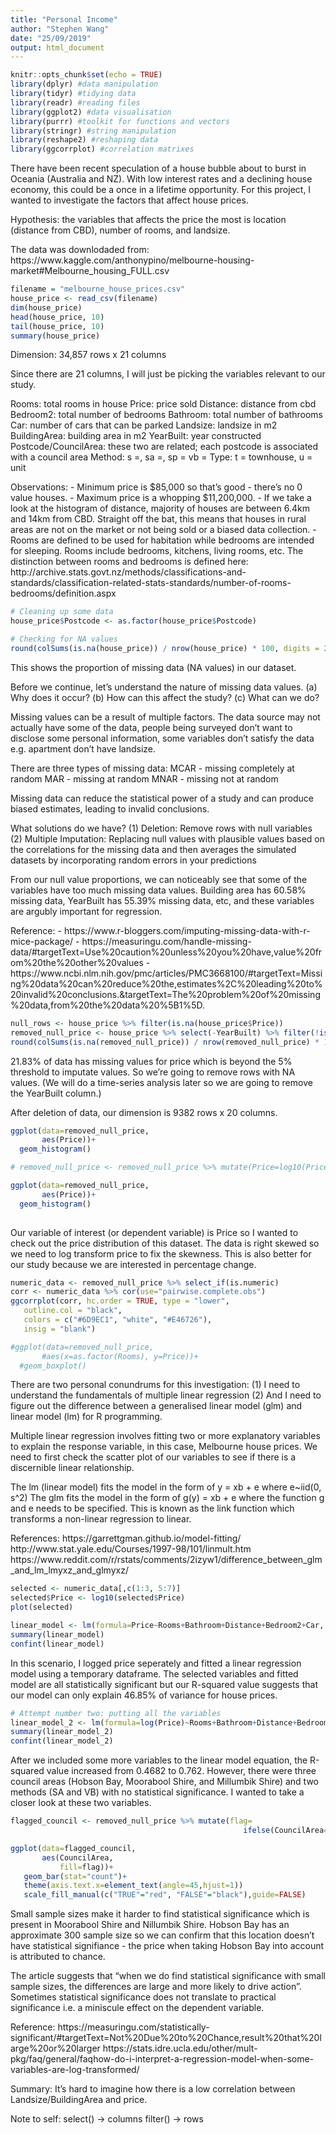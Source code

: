 ```yaml
---
title: "Personal Income"
author: "Stephen Wang"
date: "25/09/2019"
output: html_document
---
```


```r
knitr::opts_chunk$set(echo = TRUE)
library(dplyr) #data manipulation
library(tidyr) #tidying data 
library(readr) #reading files 
library(ggplot2) #data visualisation
library(purrr) #toolkit for functions and vectors
library(stringr) #string manipulation
library(reshape2) #reshaping data
library(ggcorrplot) #correlation matrixes
```

There have been recent speculation of a house bubble about to burst in Oceania (Australia and NZ). With low interest rates and a declining house economy, this could be a once in a lifetime opportunity. For this project, I wanted to investigate the factors that affect house prices. 

Hypothesis: the variables that affects the price the most is location (distance from CBD), number of rooms, and landsize. 

The data was downlodaded from: https://www.kaggle.com/anthonypino/melbourne-housing-market#Melbourne_housing_FULL.csv


```r
filename = "melbourne_house_prices.csv"
house_price <- read_csv(filename)
dim(house_price)
head(house_price, 10)
tail(house_price, 10)
summary(house_price)
```

Dimension: 34,857 rows x 21 columns 

Since there are 21 columns, I will just be picking the variables relevant to our study. 

Rooms: total rooms in house 
Price: price sold 
Distance: distance from cbd
Bedroom2: total number of bedrooms 
Bathroom: total number of bathrooms
Car: number of cars that can be parked
Landsize: landsize in m2
BuildingArea: building area in m2
YearBuilt: year constructed
Postcode/CouncilArea: these two are related; each postcode is associated with a council area 
Method: s =, sa =, sp = vb = 
Type: t = townhouse, u = unit 

Observations:
- Minimum price is $85,000 so that's good - there's no 0 value houses. 
- Maximum price is a whopping $11,200,000. 
- If we take a look at the histogram of distance, majority of houses are between 6.4km and 14km from CBD. Straight off the bat, this means that houses in rural areas are not on the market or not being sold or a biased data collection. 
- Rooms are defined to be used for habitation while bedrooms are intended for sleeping. Rooms include bedrooms, kitchens, living rooms, etc. The distinction between rooms and bedrooms is defined here: http://archive.stats.govt.nz/methods/classifications-and-standards/classification-related-stats-standards/number-of-rooms-bedrooms/definition.aspx


```r
# Cleaning up some data  
house_price$Postcode <- as.factor(house_price$Postcode)
```


```r
# Checking for NA values
round(colSums(is.na(house_price)) / nrow(house_price) * 100, digits = 2)
```

This shows the proportion of missing data (NA values) in our dataset. 

Before we continue, let's understand the nature of missing data values. 
(a) Why does it occur?
(b) How can this affect the study?
(c) What can we do?

Missing values can be a result of multiple factors. The data source may not actually have some of the data, people being surveyed don't want to disclose some personal information, some variables don't satisfy the data e.g. apartment don't have landsize. 

There are three types of missing data:
MCAR - missing completely at random
MAR - missing at random
MNAR - missing not at random

Missing data can reduce the statistical power of a study and can produce biased estimates, leading to invalid conclusions. 

What solutions do we have?
(1) Deletion: Remove rows with null variables
(2) Multiple Imputation: Replacing null values with plausible values based on the correlations for the missing data and then averages the simulated datasets by incorporating random errors in your predictions

From our null value proportions, we can noticeably see that some of the variables have too much missing data values. Building area has 60.58% missing data, YearBuilt has 55.39% missing data, etc, and these variables are argubly important for regression. 

Reference: 
- https://www.r-bloggers.com/imputing-missing-data-with-r-mice-package/
- https://measuringu.com/handle-missing-data/#targetText=Use%20caution%20unless%20you%20have,value%20from%20the%20other%20values
- https://www.ncbi.nlm.nih.gov/pmc/articles/PMC3668100/#targetText=Missing%20data%20can%20reduce%20the,estimates%2C%20leading%20to%20invalid%20conclusions.&targetText=The%20problem%20of%20missing%20data,from%20the%20data%20%5B1%5D.



```r
null_rows <- house_price %>% filter(is.na(house_price$Price))
removed_null_price <- house_price %>% select(-YearBuilt) %>% filter(!is.na(house_price$Price), !is.na(house_price$Landsize), !is.na(house_price$BuildingArea))  
round(colSums(is.na(removed_null_price)) / nrow(removed_null_price) * 100, digits = 2)
```

21.83% of data has missing values for price which is beyond the 5% threshold to imputate values. So we're going to remove rows with NA values. (We will do a time-series analysis later so we are going to remove the YearBuilt column.)

After deletion of data, our dimension is 9382 rows x 20 columns. 

```r
ggplot(data=removed_null_price,
       aes(Price))+
  geom_histogram()

# removed_null_price <- removed_null_price %>% mutate(Price=log10(Price))

ggplot(data=removed_null_price,
       aes(Price))+
  geom_histogram()
   
```

Our variable of interest (or dependent variable) is Price so I wanted to check out the price distribution of this dataset. The data is right skewed so we need to log transform price to fix the skewness. This is also better for our study because we are interested in percentage change. 

```r
numeric_data <- removed_null_price %>% select_if(is.numeric)
corr <- numeric_data %>% cor(use="pairwise.complete.obs")
ggcorrplot(corr, hc.order = TRUE, type = "lower",
   outline.col = "black",
   colors = c("#6D9EC1", "white", "#E46726"),
   insig = "blank")

#ggplot(data=removed_null_price,
       #aes(x=as.factor(Rooms), y=Price))+
  #geom_boxplot()
```

There are two personal conundrums for this investigation: 
(1) I need to understand the fundamentals of multiple linear regression
(2) And I need to figure out the difference between a generalised linear model (glm) and linear model (lm) for R programming. 

Multiple linear regression involves fitting two or more explanatory variables to explain the response variable, in this case, Melbourne house prices. We need to first check the scatter plot of our variables to see if there is a discernible linear relationship. 

The lm (linear model) fits the model in the form of y = xb + e where e~iid(0, s^2)
The glm fits the model in the form of g(y) = xb + e where the function g and e needs to be specified. This is known as the link function which transforms a non-linear regression to linear. 

References:
https://garrettgman.github.io/model-fitting/
http://www.stat.yale.edu/Courses/1997-98/101/linmult.htm
https://www.reddit.com/r/rstats/comments/2izyw1/difference_between_glm_and_lm_lmyxz_and_glmyxz/


```r
selected <- numeric_data[,c(1:3, 5:7)]
selected$Price <- log10(selected$Price)
plot(selected)
```

```r
linear_model <- lm(formula=Price~Rooms+Bathroom+Distance+Bedroom2+Car, data=selected)
summary(linear_model)
confint(linear_model)
```

In this scenario, I logged price seperately and fitted a linear regression model using a temporary dataframe. 
The selected variables and fitted model are all statistically significant but our R-squared value suggests that our model can only explain 46.85% of variance for house prices. 

```r
# Attempt number two: putting all the variables 
linear_model_2 <- lm(formula=log(Price)~Rooms+Bathroom+Distance+Bedroom2+Car+CouncilArea+Type+Method, data=removed_null_price)
summary(linear_model_2)
confint(linear_model_2)
```

After we included some more variables to the linear model equation, the R-squared value increased from 0.4682 to 0.762. However, there were three council areas (Hobson Bay, Moorabool Shire, and Millumbik Shire) and two methods (SA and VB) with no statistical significance. I wanted to take a closer look at these two variables. 

```r
flagged_council <- removed_null_price %>% mutate(flag=
                                                    ifelse(CouncilArea=="Hobsons Bay City Council" | CouncilArea=="Moorabool Shire Council" | CouncilArea=="Nillumbik Shire Council", "TRUE", "FALSE"))

ggplot(data=flagged_council,
       aes(CouncilArea,
           fill=flag))+
   geom_bar(stat="count")+
   theme(axis.text.x=element_text(angle=45,hjust=1))
   scale_fill_manual(c("TRUE"="red", "FALSE"="black"),guide=FALSE)
```

Small sample sizes make it harder to find statistical significance which is present in Moorabool Shire and Nillumbik Shire. Hobson Bay has an approximate 300 sample size so we can confirm that this location doesn't have statistical signifiance - the price when taking Hobson Bay into account is attributed to chance. 

The article suggests that "when we do find statistical significance with small sample sizes, the differences are large and more likely to drive action". Sometimes statistical significance does not translate to practical significance i.e. a miniscule effect on the dependent variable. 

Reference:
https://measuringu.com/statistically-significant/#targetText=Not%20Due%20to%20Chance,result%20that%20large%20or%20larger
https://stats.idre.ucla.edu/other/mult-pkg/faq/general/faqhow-do-i-interpret-a-regression-model-when-some-variables-are-log-transformed/



Summary: 
It's hard to imagine how there is a low correlation between Landsize/BuildingArea and price. 



Note to self:
select() -> columns
filter() -> rows 
